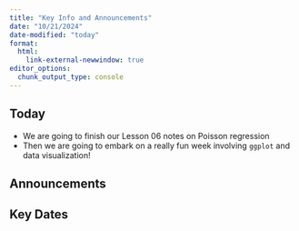 ```yaml
---
title: "Key Info and Announcements"
date: "10/21/2024"
date-modified: "today"
format: 
  html:
    link-external-newwindow: true
editor_options: 
  chunk_output_type: console
---
```


## Today

- We are going to finish our Lesson 06 notes on Poisson regression
- Then we are going to embark on a really fun week involving `ggplot` and data visualization!

## Announcements

## Key Dates